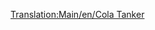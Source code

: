 [[Translation:Main/en/Cola Tanker]]{{Template:Trains_Carriages_new
|Picture=[[File:en/Colatanker.png]]
|NormalCost=£1,066 ($2,132)
|NormalWeight=24 / 49 t
|NormalCapacity=25,000 litres of cola
|MonoCost="
|MonoWeight=24 / 54 t
|MonoCapacity=30,000 litres of cola
|MagCost="
|MagWeight=24 / 56 t
|MagCapacity=32,000 litres of cola
|Description=A rail tanker for transporting uncanned cola drink in the toyland climate. 
}}